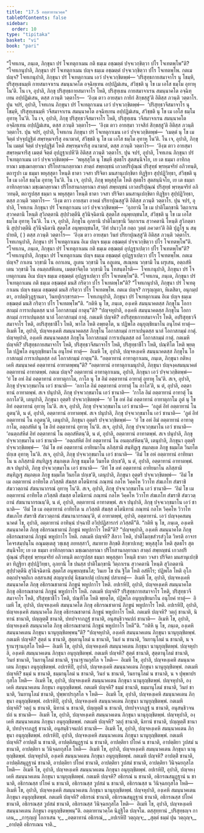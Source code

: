 ```yaml
---
title: "17.5 อตฺตาทานวคฺค"
tableOfContents: false
sidebar:
  order: 10
type: "tipitaka"
basket: "vi"
book: "pari"
---
```



<DynamicBreadcrumb />

<Division number="436" book="pari">

<Paragraph number="2025" book="pari">
“โจทเกน, ภนฺเต, ภิกฺขุนา ปรํ โจเทตุกาเมน กติ ธมฺเม อชฺฌตฺตํ ปจฺจเวกฺขิตฺวา ปโร โจเทตพฺโพ”ติ?
</Paragraph>

<Paragraph number="2026" book="pari">
“โจทเกนุปาลิ, ภิกฺขุนา ปรํ โจเทตุกาเมน ปญฺจ ธมฺเม อชฺฌตฺตํ ปจฺจเวกฺขิตฺวา ปโร โจเทตพฺโพ. กตเม ปญฺจ? โจทเกนุปาลิ, ภิกฺขุนา ปรํ โจเทตุกาเมน เอวํ ปจฺจเวกฺขิตพฺพํ—
</Paragraph>

<Paragraph number="2027" book="pari">
‘ปริสุทฺธกายสมาจาโร นุ โขมฺหิ, ปริสุทฺเธนมฺหิ กายสมาจาเรน สมนฺนาคโต อจฺฉิทฺเทน อปฺปฏิมํเสน, สํวิชฺชติ นุ โข เม เอโส ธมฺโม อุทาหุ โน’ติ. โน เจ, อุปาลิ, ภิกฺขุ ปริสุทฺธกายสมาจาโร โหติ, ปริสุทฺเธน กายสมาจาเรน สมนฺนาคโต อจฺฉิทฺเทน อปฺปฏิมํเสน, ตสฺส ภวนฺติ วตฺตาโร—  ‘อิงฺฆ ตาว อายสฺมา กายิกํ สิกฺขสฺสู’ติ อิติสฺส ภวนฺติ วตฺตาโร.
</Paragraph>

<Paragraph number="2028" book="pari">
ปุน จปรํ, อุปาลิ, โจทเกน ภิกฺขุนา ปรํ โจเทตุกาเมน เอวํ ปจฺจเวกฺขิตพฺพํ—  ‘ปริสุทฺธวจีสมาจาโร นุ โขมฺหิ, ปริสุทฺเธนมฺหิ วจีสมาจาเรน สมนฺนาคโต อจฺฉิทฺเทน อปฺปฏิมํเสน, สํวิชฺชติ นุ โข เม เอโส ธมฺโม อุทาหุ โน’ติ. โน เจ, อุปาลิ, ภิกฺขุ ปริสุทฺธวจีสมาจาโร โหติ, ปริสุทฺเธน วจีสมาจาเรน สมนฺนาคโต อจฺฉิทฺเทน อปฺปฏิมํเสน, ตสฺส ภวนฺติ วตฺตาโร—  ‘อิงฺฆ ตาว อายสฺมา วาจสิกํ สิกฺขสฺสู’ติ อิติสฺส ภวนฺติ วตฺตาโร.
</Paragraph>

<Paragraph number="2029" book="pari">
ปุน จปรํ, อุปาลิ, โจทเกน ภิกฺขุนา ปรํ โจเทตุกาเมน เอวํ ปจฺจเวกฺขิตพฺพํ—  ‘เมตฺตํ นุ โข เม จิตฺตํ ปจฺจุปฏฺฐิตํ สพฺรหฺมจารีสุ อนาฆาตํ, สํวิชฺชติ นุ โข เม เอโส ธมฺโม อุทาหุ โน’ติ. โน เจ, อุปาลิ, ภิกฺขุโน เมตฺตํ จิตฺตํ ปจฺจุปฏฺฐิตํ โหติ สพฺรหฺมจารีสุ อนาฆาตํ, ตสฺส ภวนฺติ วตฺตาโร—  ‘อิงฺฆ ตาว อายสฺมา สพฺรหฺมจารีสุ เมตฺตํ จิตฺตํ อุปฏฺฐาเปหี’ติ อิติสฺส ภวนฺติ วตฺตาโร.
</Paragraph>

<Paragraph number="2030" book="pari">
ปุน จปรํ, อุปาลิ, โจทเกน ภิกฺขุนา ปรํ โจเทตุกาเมน เอวํ ปจฺจเวกฺขิตพฺพํ—  ‘พหุสฺสุโต นุ โขมฺหิ สุตธโร สุตสนฺนิจโย, เย เต ธมฺมา อาทิกลฺยาณา มชฺเฌกลฺยาณา ปริโยสานกลฺยาณา สาตฺถํ สพฺยญฺชนํ เกวลปริปุณฺณํ ปริสุทฺธํ พฺรหฺมจริยํ อภิวทนฺติ, ตถารูปา เม ธมฺมา พหุสฺสุตา โหนฺติ ธาตา วจสา ปริจิตา มนสานุเปกฺขิตา ทิฏฺฐิยา สุปฺปฏิวิทฺธา, สํวิชฺชติ นุ โข เม เอโส ธมฺโม อุทาหุ โน’ติ. โน เจ, อุปาลิ, ภิกฺขุ พหุสฺสุโต โหติ สุตธโร สุตสนฺนิจโย, เย เต ธมฺมา อาทิกลฺยาณา มชฺเฌกลฺยาณา ปริโยสานกลฺยาณา สาตฺถํ สพฺยญฺชนํ เกวลปริปุณฺณํ ปริสุทฺธํ พฺรหฺมจริยํ อภิวทนฺติ, ตถารูปสฺส ธมฺมา น พหุสฺสุตา โหนฺติ ธาตา วจสา ปริจิตา มนสานุเปกฺขิตา ทิฏฺฐิยา สุปฺปฏิวิทฺธา, ตสฺส ภวนฺติ วตฺตาโร—  ‘อิงฺฆ ตาว อายสฺมา อาคมํ ปริยาปุณสฺสู’ติ อิติสฺส ภวนฺติ วตฺตาโร.
</Paragraph>

<Paragraph number="2031" book="pari">
ปุน จปรํ, อุปาลิ, โจทเกน ภิกฺขุนา ปรํ โจเทตุกาเมน เอวํ ปจฺจเวกฺขิตพฺพํ—  ‘อุภยานิ โข เม ปาติโมกฺขานิ วิตฺถาเรน สฺวาคตานิ โหนฺติ สุวิภตฺตานิ สุปฺปวตฺตีนิ สุวินิจฺฉิตานิ สุตฺตโส อนุพฺยญฺชนโส, สํวิชฺชติ นุ โข เม เอโส ธมฺโม อุทาหุ โน’ติ. โน เจ, อุปาลิ, ภิกฺขุโน อุภยานิ ปาติโมกฺขานิ วิตฺถาเรน สฺวาคตานิ โหนฺติ สุวิภตฺตานิ สุปฺปวตฺตีนิ สุวินิจฺฉิตานิ สุตฺตโส อนุพฺยญฺชนโส, ‘อิทํ ปนาวุโส กตฺถ วุตฺตํ ภควตา’ติ อิติ ปุฏฺโฐ น สมฺปายติ, ( ) ตสฺส ภวนฺติ วตฺตาโร—  ‘อิงฺฆ ตาว อายสฺมา วินยํ ปริยาปุณสฺสู’ติ อิติสฺส ภวนฺติ วตฺตาโร. โจทเกนุปาลิ, ภิกฺขุนา ปรํ โจเทตุกาเมน อิเม ปญฺจ ธมฺเม อชฺฌตฺตํ ปจฺจเวกฺขิตฺวา ปโร โจเทตพฺโพ”ติ.
</Paragraph>

</Division>
<Division number="437" book="pari">

<Paragraph number="2032" book="pari">
“โจทเกน, ภนฺเต, ภิกฺขุนา ปรํ โจเทตุกาเมน กติ ธมฺเม อชฺฌตฺตํ อุปฏฺฐาเปตฺวา ปโร โจเทตพฺโพ”ติ?
</Paragraph>

<Paragraph number="2033" book="pari">
“โจทเกนุปาลิ, ภิกฺขุนา ปรํ โจเทตุกาเมน ปญฺจ ธมฺเม อชฺฌตฺตํ อุปฏฺฐาเปตฺวา ปโร โจเทตพฺโพ. กตเม ปญฺจ? กาเลน วกฺขามิ โน อกาเลน, ภูเตน วกฺขามิ โน อภูเตน, สเณฺหน วกฺขามิ โน ผรุเสน, อตฺถสํหิเตน วกฺขามิ โน อนตฺถสํหิเตน, เมตฺตาจิตฺโต วกฺขามิ โน โทสนฺตโรติ—  โจทเกนุปาลิ, ภิกฺขุนา ปรํ โจเทตุกาเมน อิเม ปญฺจ ธมฺเม อชฺฌตฺตํ อุปฏฺฐาเปตฺวา ปโร โจเทตพฺโพ”ติ.
</Paragraph>

</Division>
<Division number="438" book="pari">

<Paragraph number="2034" book="pari">
“โจทเกน, ภนฺเต, ภิกฺขุนา ปรํ โจเทตุกาเมน กติ ธมฺเม อชฺฌตฺตํ มนสิ กริตฺวา ปโร โจเทตพฺโพ”ติ?
</Paragraph>

<Paragraph number="2035" book="pari">
“โจทเกนุปาลิ, ภิกฺขุนา ปรํ โจเทตุกาเมน ปญฺจ ธมฺเม อชฺฌตฺตํ มนสิ กริตฺวา ปโร โจเทตพฺโพ. กตเม ปญฺจ? การุญฺญตา, หิเตสิตา, อนุกมฺปตา, อาปตฺติวุฏฺฐานตา, วินยปุเรกฺขารตา—  โจทเกนุปาลิ, ภิกฺขุนา ปรํ โจเทตุกาเมน อิเม ปญฺจ ธมฺเม อชฺฌตฺตํ มนสิ กริตฺวา ปโร โจเทตพฺโพ”ติ.
</Paragraph>

</Division>
<Division number="439" book="pari">

<Paragraph number="2036" book="pari">
“กติหิ นุ โข, ภนฺเต, องฺเคหิ สมนฺนาคตสฺส ภิกฺขุโน โอกาสกมฺมํ การาเปนฺตสฺส นาลํ โอกาสกมฺมํ กาตุนฺ”ติ?
</Paragraph>

<Paragraph number="2037" book="pari">
“ปญฺจหุปาลิ, องฺเคหิ สมนฺนาคตสฺส ภิกฺขุโน โอกาสกมฺมํ การาเปนฺตสฺส นาลํ โอกาสกมฺมํ กาตุํ. กตเมหิ ปญฺจหิ? อปริสุทฺธกายสมาจาโร โหติ, อปริสุทฺธวจีสมาจาโร โหติ, อปริสุทฺธาชีโว โหติ, พาโล โหติ อพฺยตฺโต, น ปฏิพโล อนุยุญฺชิยมาโน อนุโยคํ ทาตุํ—  อิเมหิ โข, อุปาลิ, ปญฺจหงฺเคหิ สมนฺนาคตสฺส ภิกฺขุโน โอกาสกมฺมํ การาเปนฺตสฺส นาลํ โอกาสกมฺมํ กาตุํ.
</Paragraph>

<Paragraph number="2038" book="pari">
ปญฺจหุปาลิ, องฺเคหิ สมนฺนาคตสฺส ภิกฺขุโน โอกาสกมฺมํ การาเปนฺตสฺส อลํ โอกาสกมฺมํ กาตุํ. กตเมหิ ปญฺจหิ? ปริสุทฺธกายสมาจาโร โหติ, ปริสุทฺธวจีสมาจาโร โหติ, ปริสุทฺธาชีโว โหติ, ปณฺฑิโต โหติ พฺยตฺโต ปฏิพโล อนุยุญฺชิยมาโน อนุโยคํ ทาตุํ—  อิเมหิ โข, อุปาลิ, ปญฺจหงฺเคหิ สมนฺนาคตสฺส ภิกฺขุโน โอกาสกมฺมํ การาเปนฺตสฺส อลํ โอกาสกมฺมํ กาตุนฺ”ติ.
</Paragraph>

</Division>
<Division number="440" book="pari">

<Paragraph number="2039" book="pari">
“อตฺตาทานํ อาทาตุกาเมน, ภนฺเต, ภิกฺขุนา กติหงฺเคหิ สมนฺนาคตํ อตฺตาทานํ อาทาตพฺพนฺ”ติ?
</Paragraph>

<Paragraph number="2040" book="pari">
“อตฺตาทานํ อาทาตุกาเมนุปาลิ, ภิกฺขุนา ปญฺจงฺคสมนฺนาคตํ อตฺตาทานํ อาทาตพฺพํ. กตเม ปญฺจ? อตฺตาทานํ อาทาตุกาเมน, อุปาลิ, ภิกฺขุนา เอวํ ปจฺจเวกฺขิตพฺพํ—  ‘ยํ โข อหํ อิมํ อตฺตาทานํ อาทาตุกาโม, กาโล นุ โข อิมํ อตฺตาทานํ อาทาตุํ อุทาหุ โน’ติ. สเจ, อุปาลิ, ภิกฺขุ ปจฺจเวกฺขมาโน เอวํ ชานาติ—  ‘อกาโล อิมํ อตฺตาทานํ อาทาตุํ โน กาโล’ติ, น ตํ, อุปาลิ, อตฺตาทานํ อาทาตพฺพํ.
</Paragraph>

<Paragraph number="2041" book="pari">
สเจ ปนุปาลิ, ภิกฺขุ ปจฺจเวกฺขมาโน เอวํ ชานาติ—  ‘กาโล อิมํ อตฺตาทานํ อาทาตุํ โน อกาโล’ติ, เตนุปาลิ, ภิกฺขุนา อุตฺตริ ปจฺจเวกฺขิตพฺพํ—  ‘ยํ โข อหํ อิมํ อตฺตาทานํ อาทาตุกาโม ภูตํ นุ โข อิทํ อตฺตาทานํ อุทาหุ โน’ติ. สเจ, อุปาลิ, ภิกฺขุ ปจฺจเวกฺขมาโน เอวํ ชานาติ—  ‘อภูตํ อิทํ อตฺตาทานํ โน ภูตนฺ’ติ, น ตํ, อุปาลิ, อตฺตาทานํ อาทาตพฺพํ.
</Paragraph>

<Paragraph number="2042" book="pari">
สเจ ปนุปาลิ, ภิกฺขุ ปจฺจเวกฺขมาโน เอวํ ชานาติ—  ‘ภูตํ อิทํ อตฺตาทานํ โน อภูตนฺ’ติ, เตนุปาลิ, ภิกฺขุนา อุตฺตริ ปจฺจเวกฺขิตพฺพํ—  ‘ยํ โข อหํ อิมํ อตฺตาทานํ อาทาตุกาโม, อตฺถสํหิตํ นุ โข อิทํ อตฺตาทานํ อุทาหุ โน’ติ. สเจ, อุปาลิ, ภิกฺขุ ปจฺจเวกฺขมาโน เอวํ ชานาติ—  ‘อนตฺถสํหิตํ อิทํ อตฺตาทานํ โน อตฺถสํหิตนฺ’ติ, น ตํ, อุปาลิ, อตฺตาทานํ อาทาตพฺพํ.
</Paragraph>

<Paragraph number="2043" book="pari">
สเจ ปนุปาลิ, ภิกฺขุ ปจฺจเวกฺขมาโน เอวํ ชานาติ—  ‘อตฺถสํหิตํ อิทํ อตฺตาทานํ โน อนตฺถสํหิตนฺ’ติ, เตนุปาลิ, ภิกฺขุนา อุตฺตริ ปจฺจเวกฺขิตพฺพํ—  ‘อิมํ โข อหํ อตฺตาทานํ อาทิยมาโน ลภิสฺสามิ สนฺทิฏฺเฐ สมฺภตฺเต ภิกฺขู ธมฺมโต วินยโต ปกฺเข อุทาหุ โน’ติ. สเจ, อุปาลิ, ภิกฺขุ ปจฺจเวกฺขมาโน เอวํ ชานาติ—  ‘อิมํ โข อหํ อตฺตาทานํ อาทิยมาโน น ลภิสฺสามิ สนฺทิฏฺเฐ สมฺภตฺเต ภิกฺขู ธมฺมโต วินยโต ปกฺเข’ติ, น ตํ, อุปาลิ, อตฺตาทานํ อาทาตพฺพํ.
</Paragraph>

<Paragraph number="2044" book="pari">
สเจ ปนุปาลิ, ภิกฺขุ ปจฺจเวกฺขมาโน เอวํ ชานาติ—  ‘อิทํ โข อหํ อตฺตาทานํ อาทิยมาโน ลภิสฺสามิ สนฺทิฏฺเฐ สมฺภตฺเต ภิกฺขู ธมฺมโต วินยโต ปกฺเข’ติ, เตนุปาลิ, ภิกฺขุนา อุตฺตริ ปจฺจเวกฺขิตพฺพํ—  ‘อิมํ โข เม อตฺตาทานํ อาทิยโต ภวิสฺสติ สํฆสฺส ตโตนิทานํ ภณฺฑนํ กลโห วิคฺคโห วิวาโท สํฆเภโท สํฆราชิ สํฆววตฺถานํ สํฆนานากรณํ อุทาหุ โน’ติ. สเจ, อุปาลิ, ภิกฺขุ ปจฺจเวกฺขมาโน เอวํ ชานาติ—  ‘อิมํ โข เม อตฺตาทานํ อาทิยโต ภวิสฺสติ สํฆสฺส ตโตนิทานํ ภณฺฑนํ กลโห วิคฺคโห วิวาโท สํฆเภโท สํฆราชิ สํฆววตฺถานํ สํฆนานากรณนฺ’ติ, น ตํ, อุปาลิ, อตฺตาทานํ อาทาตพฺพํ.
</Paragraph>

<Paragraph number="2045" book="pari">
สเจ ปนุปาลิ, ภิกฺขุ ปจฺจเวกฺขมาโน เอวํ ชานาติ—  ‘อิมํ โข เม อตฺตาทานํ อาทิยโต น ภวิสฺสติ สํฆสฺส ตโตนิทานํ ภณฺฑนํ กลโห วิคฺคโห วิวาโท สํฆเภโท สํฆราชิ สํฆววตฺถานํ สํฆนานากรณนฺ’ติ, ตํ อาทาตพฺพํ, อุปาลิ, อตฺตาทานํ. เอวํ ปญฺจงฺคสมนฺนาคตํ โข, อุปาลิ, อตฺตาทานํ อาทินฺนํ ปจฺฉาปิ อวิปฺปฏิสารกรํ ภวิสฺสตี”ติ.
</Paragraph>

</Division>
<Division number="441" book="pari">

<Paragraph number="2046" book="pari">
“กติหิ นุ โข, ภนฺเต, องฺเคหิ สมนฺนาคโต ภิกฺขุ อธิกรณชาตานํ ภิกฺขูนํ พหูปกาโร โหตี”ติ?
</Paragraph>

<Paragraph number="2047" book="pari">
“ปญฺจหุปาลิ, องฺเคหิ สมนฺนาคโต ภิกฺขุ อธิกรณชาตานํ ภิกฺขูนํ พหูปกาโร โหติ. กตเมหิ ปญฺจหิ? สีลวา โหติ, ปาติโมกฺขสํวรสํวุโต วิหรติ อาจารโคจรสมฺปนฺโน อณุมตฺเตสุ วชฺเชสุ ภยทสฺสาวี, สมาทาย สิกฺขติ สิกฺขาปเทสุ; พหุสฺสุโต โหติ สุตธโร สุตสนฺนิจโย; เย เต ธมฺมา อาทิกลฺยาณา มชฺเฌกลฺยาณา ปริโยสานกลฺยาณา สาตฺถํ สพฺยญฺชนํ เกวลปริปุณฺณํ ปริสุทฺธํ พฺรหฺมจริยํ อภิวทนฺติ ตถารูปสฺส ธมฺมา พหุสฺสุตา โหนฺติ ธาตา วจสา ปริจิตา มนสานุเปกฺขิตา ทิฏฺฐิยา สุปฺปฏิวิทฺธา, อุภยานิ โข ปนสฺส ปาติโมกฺขานิ วิตฺถาเรน สฺวาคตานิ โหนฺติ สุวิภตฺตานิ สุปฺปวตฺตีนิ สุวินิจฺฉิตานิ สุตฺตโส อนุพฺยญฺชนโส; วินเย โข ปน ฐิโต โหติ อสํหีโร; ปฏิพโล โหติ อุโภ อตฺถปจฺจตฺถิเก อสฺสาเสตุํ สญฺญาเปตุํ นิชฺฌาเปตุํ เปกฺเขตุํ ปสาเทตุํ—  อิเมหิ โข, อุปาลิ, ปญฺจหงฺเคหิ สมนฺนาคโต ภิกฺขุ อธิกรณชาตานํ ภิกฺขูนํ พหูปกาโร โหติ.
</Paragraph>

<Paragraph number="2048" book="pari">
อปเรหิปิ, อุปาลิ, ปญฺจหงฺเคหิ สมนฺนาคโต ภิกฺขุ อธิกรณชาตานํ ภิกฺขูนํ พหูปกาโร โหติ. กตเมหิ ปญฺจหิ? ปริสุทฺธกายสมาจาโร โหติ, ปริสุทฺธวจีสมาจาโร โหติ, ปริสุทฺธาชีโว โหติ, ปณฺฑิโต โหติ พฺยตฺโต, ปฏิพโล อนุยุญฺชิยมาโน อนุโยคํ ทาตุํ—  อิเมหิ โข, อุปาลิ, ปญฺจหงฺเคหิ สมนฺนาคโต ภิกฺขุ อธิกรณชาตานํ ภิกฺขูนํ พหูปกาโร โหติ.
</Paragraph>

<Paragraph number="2049" book="pari">
อปเรหิปิ, อุปาลิ, ปญฺจหงฺเคหิ สมนฺนาคโต ภิกฺขุ อธิกรณชาตานํ ภิกฺขูนํ พหูปกาโร โหติ. กตเมหิ ปญฺจหิ? วตฺถุํ ชานาติ, นิทานํ ชานาติ, ปญฺญตฺติํ ชานาติ, ปทปจฺจาภฏฺฐํ ชานาติ, อนุสนฺธิวจนปถํ ชานาติ—  อิเมหิ โข, อุปาลิ, ปญฺจหงฺเคหิ สมนฺนาคโต ภิกฺขุ อธิกรณชาตานํ ภิกฺขูนํ พหูปกาโร โหตี”ติ.
</Paragraph>

</Division>
<Division number="442" book="pari">

<Paragraph number="2050" book="pari">
“กติหิ นุ โข, ภนฺเต, องฺเคหิ สมนฺนาคเตน ภิกฺขุนา นานุยุญฺชิตพฺพนฺ”ติ?
</Paragraph>

<Paragraph number="2051" book="pari">
“ปญฺจหุปาลิ, องฺเคหิ สมนฺนาคเตน ภิกฺขุนา นานุยุญฺชิตพฺพํ. กตเมหิ ปญฺจหิ? สุตฺตํ น ชานาติ, สุตฺตานุโลมํ น ชานาติ, วินยํ น ชานาติ, วินยานุโลมํ น ชานาติ, น จ ฐานาฐานกุสโล โหติ—  อิเมหิ โข, อุปาลิ, ปญฺจหงฺเคหิ สมนฺนาคเตน ภิกฺขุนา นานุยุญฺชิตพฺพํ.
</Paragraph>

<Paragraph number="2052" book="pari">
ปญฺจหุปาลิ, องฺเคหิ สมนฺนาคเตน ภิกฺขุนา อนุยุญฺชิตพฺพํ. กตเมหิ ปญฺจหิ? สุตฺตํ ชานาติ, สุตฺตานุโลมํ ชานาติ, วินยํ ชานาติ, วินยานุโลมํ ชานาติ, ฐานาฐานกุสโล จ โหติ—  อิเมหิ โข, อุปาลิ, ปญฺจหงฺเคหิ สมนฺนาคเตน ภิกฺขุนา อนุยุญฺชิตพฺพํ.
</Paragraph>

<Paragraph number="2053" book="pari">
อปเรหิปิ, อุปาลิ, ปญฺจหงฺเคหิ สมนฺนาคเตน ภิกฺขุนา นานุยุญฺชิตพฺพํ. กตเมหิ ปญฺจหิ? ธมฺมํ น ชานาติ, ธมฺมานุโลมํ น ชานาติ, วินยํ น ชานาติ, วินยานุโลมํ น ชานาติ, น จ ปุพฺพาปรกุสโล โหติ—  อิเมหิ โข, อุปาลิ, ปญฺจหงฺเคหิ สมนฺนาคเตน ภิกฺขุนา นานุยุญฺชิตพฺพํ.
</Paragraph>

<Paragraph number="2054" book="pari">
ปญฺจหุปาลิ, องฺเคหิ สมนฺนาคเตน ภิกฺขุนา อนุยุญฺชิตพฺพํ. กตเมหิ ปญฺจหิ? ธมฺมํ ชานาติ, ธมฺมานุโลมํ ชานาติ, วินยํ ชานาติ, วินยานุโลมํ ชานาติ, ปุพฺพาปรกุสโล จ โหติ—  อิเมหิ โข, อุปาลิ, ปญฺจหงฺเคหิ สมนฺนาคเตน ภิกฺขุนา อนุยุญฺชิตพฺพํ.
</Paragraph>

<Paragraph number="2055" book="pari">
อปเรหิปิ, อุปาลิ, ปญฺจหงฺเคหิ สมนฺนาคเตน ภิกฺขุนา นานุยุญฺชิตพฺพํ. กตเมหิ ปญฺจหิ? วตฺถุํ น ชานาติ, นิทานํ น ชานาติ, ปญฺญตฺติํ น ชานาติ, ปทปจฺจาภฏฺฐํ น ชานาติ, อนุสนฺธิวจนปถํ น ชานาติ—  อิเมหิ โข, อุปาลิ, ปญฺจหงฺเคหิ สมนฺนาคเตน ภิกฺขุนา นานุยุญฺชิตพฺพํ.
</Paragraph>

<Paragraph number="2056" book="pari">
ปญฺจหุปาลิ, องฺเคหิ สมนฺนาคเตน ภิกฺขุนา อนุยุญฺชิตพฺพํ. กตเมหิ ปญฺจหิ? วตฺถุํ ชานาติ, นิทานํ ชานาติ, ปญฺญตฺติํ ชานาติ, ปทปจฺจาภฏฺฐํ ชานาติ, อนุสนฺธิวจนปถํ ชานาติ—  อิเมหิ โข, อุปาลิ, ปญฺจหงฺเคหิ สมนฺนาคเตน ภิกฺขุนา อนุยุญฺชิตพฺพํ.
</Paragraph>

<Paragraph number="2057" book="pari">
อปเรหิปิ, อุปาลิ, ปญฺจหงฺเคหิ สมนฺนาคเตน ภิกฺขุนา นานุยุญฺชิตพฺพํ. กตเมหิ ปญฺจหิ? อาปตฺติํ น ชานาติ, อาปตฺติสมุฏฺฐานํ น ชานาติ, อาปตฺติยา ปโยคํ น ชานาติ, อาปตฺติยา วูปสมํ น ชานาติ, อาปตฺติยา น วินิจฺฉยกุสโล โหติ—  อิเมหิ โข, อุปาลิ, ปญฺจหงฺเคหิ สมนฺนาคเตน ภิกฺขุนา นานุยุญฺชิตพฺพํ.
</Paragraph>

<Paragraph number="2058" book="pari">
ปญฺจหุปาลิ, องฺเคหิ สมนฺนาคเตน ภิกฺขุนา อนุยุญฺชิตพฺพํ. กตเมหิ ปญฺจหิ? อาปตฺติํ ชานาติ, อาปตฺติสมุฏฺฐานํ ชานาติ, อาปตฺติยา ปโยคํ ชานาติ, อาปตฺติยา วูปสมํ ชานาติ, อาปตฺติยา วินิจฺฉยกุสโล โหติ—  อิเมหิ โข, อุปาลิ, ปญฺจหงฺเคหิ สมนฺนาคเตน ภิกฺขุนา อนุยุญฺชิตพฺพํ.
</Paragraph>

<Paragraph number="2059" book="pari">
อปเรหิปิ, อุปาลิ, ปญฺจหงฺเคหิ สมนฺนาคเตน ภิกฺขุนา นานุยุญฺชิตพฺพํ. กตเมหิ ปญฺจหิ? อธิกรณํ น ชานาติ, อธิกรณสมุฏฺฐานํ น ชานาติ, อธิกรณสฺส ปโยคํ น ชานาติ, อธิกรณสฺส วูปสมํ น ชานาติ, อธิกรณสฺส น วินิจฺฉยกุสโล โหติ—  อิเมหิ โข, อุปาลิ, ปญฺจหงฺเคหิ สมนฺนาคเตน ภิกฺขุนา นานุยุญฺชิตพฺพํ.
</Paragraph>

<Paragraph number="2060" book="pari">
ปญฺจหุปาลิ, องฺเคหิ สมนฺนาคเตน ภิกฺขุนา อนุยุญฺชิตพฺพํ. กตเมหิ ปญฺจหิ? อธิกรณํ ชานาติ, อธิกรณสมุฏฺฐานํ ชานาติ, อธิกรณสฺส ปโยคํ ชานาติ, อธิกรณสฺส วูปสมํ ชานาติ, อธิกรณสฺส วินิจฺฉยกุสโล โหติ—  อิเมหิ โข, อุปาลิ, ปญฺจหงฺเคหิ สมนฺนาคเตน ภิกฺขุนา อนุยุญฺชิตพฺพนฺ”ติ.

</Paragraph>
</Division>

<Paragraph number="2061" type="center" book="pari">
อตฺตาทานวคฺโค นิฏฺฐิโต ปญฺจโม.



</Paragraph>

<Paragraph number="2062" type="center" book="pari">
ตสฺสุทฺทานํ


</Paragraph>

<Paragraph number="2063" type="verses" book="pari">
_ปริสุทฺธญฺจ กาเลน,_  
_การุญฺญํ โอกาเสน จ;_  
_อตฺตาทานํ อธิกรณํ,_  
_อปเรหิปิ วตฺถุญฺจ;_  
_สุตฺตํ ธมฺมํ ปุน วตฺถุญฺจ,_  
_อาปตฺติ อธิกรเณน จาติ._
</Paragraph>
